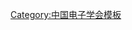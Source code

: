 {{Navbox
| name   = 中国电子学会第七届理事会
| title  = [[中国电子学会]]第七届理事会
| above  = 2002年－2006年
| bodyclass = hlist
| group1 = 理事长
| list1  = [[吴基传]]
| group2 = 副理事长
| list2  = 
* [[王阳元]]
* [[韦钰|韦　钰]]
* [[刘洪昆]]
* [[朱高峰]]
* [[张海涛 (官员)|张海涛]]
* [[李德毅]]
* [[俞忠钰]]
* [[娄勤俭]]
* [[龚克|龚　克]]
* [[董韫美]]
| group3 = 秘书长
| list3  = [[刘洪昆]]（兼）{{to}}[[刘汝林]]
| group4 = 
| list4  = 
| group5 = 
| list5  = 
| group6 = 
| list6  = 
}}<noinclude>
{{collapsible option}}
[[Category:中国电子学会模板]]
</noinclude>
